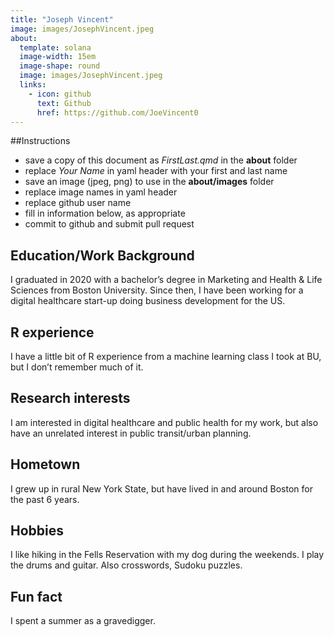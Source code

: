 ```yaml
---
title: "Joseph Vincent"
image: images/JosephVincent.jpeg
about:
  template: solana
  image-width: 15em
  image-shape: round
  image: images/JosephVincent.jpeg
  links:
    - icon: github
      text: Github
      href: https://github.com/JoeVincent0
---
```


##Instructions

  - save a copy of this document as *FirstLast.qmd* in the **about** folder
  - replace *Your Name* in yaml header with your first and last name
  - save an image (jpeg, png) to use in the **about/images** folder
  - replace image names in yaml header
  - replace github user name
  - fill in information below, as appropriate
  - commit to github and submit pull request

## Education/Work Background
I graduated in 2020 with a bachelor's degree in Marketing and Health & Life Sciences from Boston University.
Since then, I have been working for a digital healthcare start-up doing business development for the US.

## R experience
I have a little bit of R experience from a machine learning class I took at BU, but I don't remember much of it.

## Research interests
I am interested in digital healthcare and public health for my work, but also have an unrelated interest in public transit/urban planning.

## Hometown
I grew up in rural New York State, but have lived in and around Boston for the past 6 years.

## Hobbies
I like hiking in the Fells Reservation with my dog during the weekends. I play the drums and guitar. Also crosswords, Sudoku puzzles.

## Fun fact
I spent a summer as a gravedigger.

